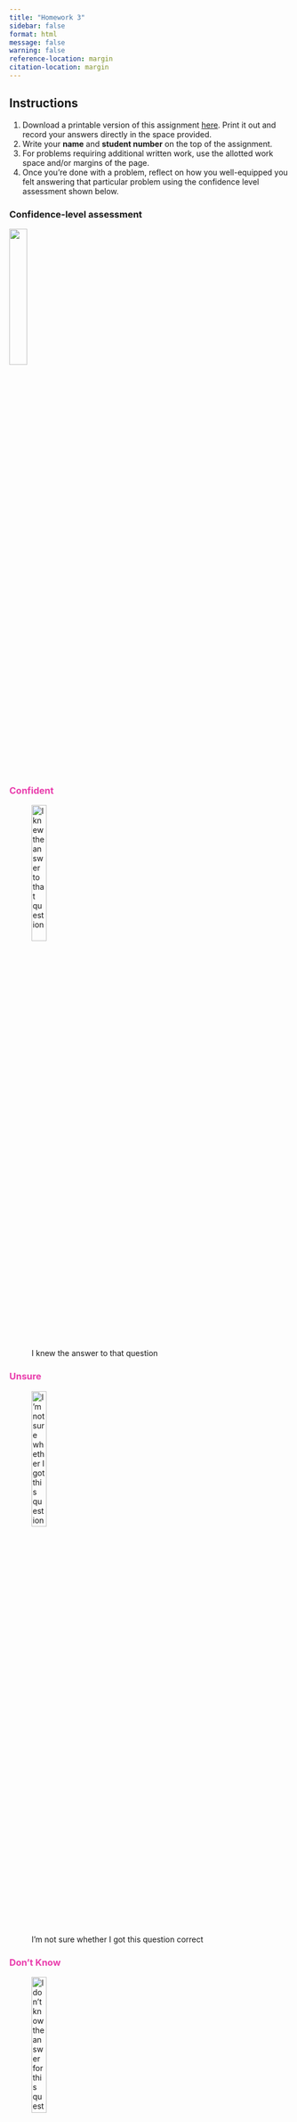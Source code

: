 ```yaml
---
title: "Homework 3"
sidebar: false
format: html
message: false
warning: false
reference-location: margin
citation-location: margin
---
```


## Instructions
(@) Download a printable version of this assignment [here](pdfs/homework3.pdf). Print it out and record your answers directly in the space provided.
(@) Write your **name** and **student number** on the top of the assignment. 
(@) For problems requiring additional written work, use the allotted work space and/or margins of the page. 
(@) Once you're done with a problem, reflect on how you well-equipped you felt answering that particular problem using the confidence level assessment shown below.\

::: {.panel-tabset}

### Confidence-level assessment

![](../images/confidence_level_assessment.png){fig-align="center" width="25%"}

### [Confident]{style="color: #e93cac"}

![I knew the answer to that question](../images/confidence_level_assessment1.png){fig-align="center" width="25%"}

### [Unsure]{style="color: #e93cac"}

![I’m not sure whether I got this question correct](../images/confidence_level_assessment2.png){fig-align="center" width="25%"}

### [Don't Know]{style="color: #e93cac"}

![I don’t know the answer for this question](../images/confidence_level_assessment3.png){fig-align="center" width="25%"}

:::

(@) Turn in your assignment in class on the due date. 

### Questions

#### Question 1

**The following students are enrolled in a course in Introductory Sociology. They are listed along with their year in school and whether or not they are majoring in sociology.**

::: {.column-margin}
![](../images/confidence_level_assessment.png)
:::

<br>

| Student | Year  | Sociology major? | 
|:--------:|:------:|:--------:|
| 1 | Sophomore | Yes | 
| 2 | Senior |  No     | 
| 3 | Junior | Yes     | 
| 4 | Freshman | No     | 
| 5 | Freshman | Yes  | 
| 6 | Sophomore |  Yes     | 
| 7 | Sophomore | Yes     | 
| 8 | Junior |  No | 
| 9 | Sophomore |  Yes  | 
| 10 | Sophomore | No  | 

: {tbl-colwidths="[10, 20, 20]"}

<br>

What is the probability of selecting at random:

a. a sophomore?
<br>
<br>
<br>
_____________________________________
<br>
b. a student majoring in Sociology?
<br>
<br>
<br>
_____________________________________
<br>
c. a freshman or a sophomore?
<br>
<br>
<br>
_____________________________________
<br>
d. a student who is not a freshman?
<br>
<br>
<br>
_____________________________________

{{< pagebreak >}}

#### Question 2

**A student taking a midterm exam in Ancient History comes to two questions pertaining to a lecture that he missed, and so he decides to take a random guess on both questions. One question is true-false and the other is multiple choice with five possible answers. What is the probability of guessing...**

::: {.column-margin}
![](../images/confidence_level_assessment.png)
:::

What is the probability of selecting at random:

a. the correct answer to the true/false question?
<br>
<br>
<br>
_____________________________________
<br>
b. the correct answer to the multiple choice question?
<br>
<br>
<br>
_____________________________________
<br>
c. the correct answers to both the true/false question and the multiple choice question?
<br>
<br>
<br>
_____________________________________
<br>
d. the incorrect answers to both the true/false question and the multiple choice question?
<br>
<br>
<br>
_____________________________________
<br>
e. the correct answer to the true/false question and the incorrect answer to the multiple choice question?
<br>
<br>
<br>
_____________________________________
<br>
f. the incorrect answer to the true/false question and the correct answer to the multiple choice question?
<br>
<br>
<br>
_____________________________________

{{< pagebreak >}}

#### Question 3

**Research has shown that 6 out of 10 marriages end in divorce. What is the probability that...**

::: {.column-margin}
![](../images/confidence_level_assessment.png)
:::

a. a particular just-married couple will stay married “until death do them part”?
<br>
<br>
<br>
_____________________________________
<br>
b. two different randomly selected couples both remain married “until death do them part”?
<br>
<br>
<br>
_____________________________________
<br>
c. two different randomly selected couples both get divorced?
<br>
<br>
<br>
_____________________________________

#### Question 4

**The Superior Test of Achievement (STA) is standardized to be normally distributed with a mean μ = 500 and a standard deviation σ = 100. What percentage of STA scores falls...**

::: {.column-margin}
![](../images/confidence_level_assessment.png)
:::

a. between 500 and 600?
<br>
<br>
<br>
_____________________________________
<br>
b. between 400 and 600?
<br>
<br>
<br>
_____________________________________
<br>
c. between 500 and 700?
<br>
<br>
<br>
_____________________________________
<br>
d. between 300 and 700?
<br>
<br>
<br>
_____________________________________
<br>
e. above 600?
<br>
<br>
<br>
_____________________________________
<br>
f. below 300?

#### Question 5

**Suppose that at a large state university, statistics tutors are paid by the hour. Data from the personnel office show the distribution of hourly wages paid to statistics tutors across the campus to be roughly normal with a mean of $12.00 and a standard deviation of $2.50. Determine...**

::: {.column-margin}
![](../images/confidence_level_assessment.png)
:::

a. the percentage of statistics tutors who earn an hourly wage of $15 or more.
<br>
<br>
<br>
_____________________________________
<br>
b. the probability of selecting at random from personnel files a statistics tutor who earns an hourly wage of $15 or more
<br>
<br>
<br>
_____________________________________
<br>
c. the percentage of statistics tutors who earn between $10 and $12 per hour.
<br>
<br>
<br>
_____________________________________
<br>
d. the probability of selecting at random from personnel files a statistics tutor who earns between $10 and $12 per hour.
<br>
<br>
<br>
_____________________________________
<br>
e. the percentage of statistics tutors who earn an hourly wage of $11 or less.
<br>
<br>
<br>
_____________________________________
<br>
f. the probability of selecting at random from personnel files a statistics tutor who earns an hourly wage of $11 or less.
<br>
<br>
<br>
_____________________________________
<br>
g. the probability of selecting at random from personnel files a statistics tutor who is extreme in either direction – earning either $10 or below or $14 or above.
<br>
<br>
<br>
_____________________________________
<br>
h. the probability of selecting at random from personnel files two statistics tutors whose hourly wages are less than average (mean).
<br>
<br>
<br>
_____________________________________
<br>
i. the probability of selecting at random from personnel files two statistics tutors whose hourly wages are $13.50 or more.
<br>
<br>
<br>
_____________________________________
<br>
j. the two dollar amounts that define the hourly wages received by the middle 95% of statistics tutors.



